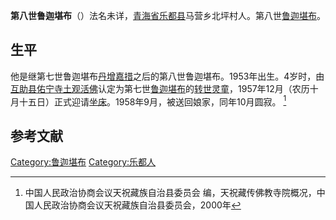 '''第八世鲁迦堪布'''（{{bd|1953年||1958年|10月}}）法名未详，[[青海省|青海省]][[乐都县|乐都县]]马营乡北坪村人。第八世[[鲁迦堪布|鲁迦堪布]]。

==生平==
他是继第七世鲁迦堪布[[鲁迦堪布·丹增嘉措|丹增嘉措]]之后的第八世鲁迦堪布。1953年出生。4岁时，由[[互助县|互助县]][[佑宁寺|佑宁寺]][[土观活佛|土观活佛]]认定为第七世[[鲁迦堪布|鲁迦堪布]]的[[转世灵童|转世灵童]]，1957年12月（农历十月十五日）正式迎请[[坐床|坐床]]。1958年9月，被送回娘家，同年10月圆寂。 <ref name=qgcr>中国人民政治协商会议天祝藏族自治县委员会 编，天祝藏传佛教寺院概况，中国人民政治协商会议天祝藏族自治县委员会，2000年</ref>

==参考文献==
{{reflist}}

{{start box}}
{{s-rel|bu}}
{{s-before|[[鲁迦堪布·丹增嘉措|鲁迦堪布·丹增嘉措]]}}
{{s-title|[[鲁迦堪布|鲁迦堪布]]|1957年—1958年}}
{{s-after|[[鲁迦堪布·罗藏春来坚措|鲁迦堪布·罗藏春来坚措]]}}
{{end box}}

[[Category:鲁迦堪布|Category:鲁迦堪布]]
[[Category:乐都人|Category:乐都人]]